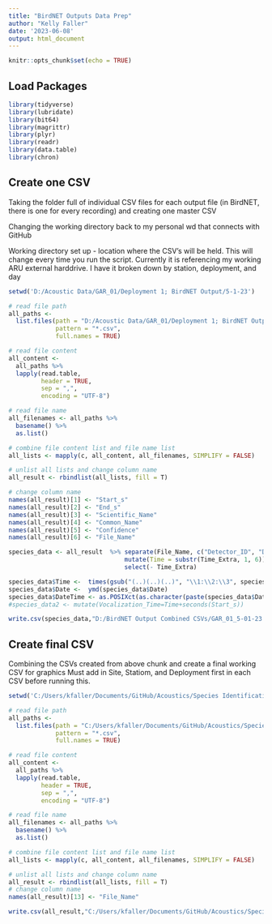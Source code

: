 ```yaml
---
title: "BirdNET Outputs Data Prep"
author: "Kelly Faller"
date: '2023-06-08'
output: html_document
---
```



```r
knitr::opts_chunk$set(echo = TRUE)
```

## Load Packages


```r

library(tidyverse)
library(lubridate)
library(bit64)
library(magrittr)
library(plyr)
library(readr)
library(data.table)
library(chron)

```

## Create one CSV

Taking the folder full of individual CSV files for each output file (in BirdNET, there is one for every recording) and creating one master CSV

Changing the working directory back to my personal wd that connects with GitHub

Working directory set up - location where the CSV's will be held. This will change every time you run the script. Currently it is referencing my working ARU external
harddrive. I have it broken down by station, deployment, and day

```r

setwd('D:/Acoustic Data/GAR_01/Deployment 1; BirdNET Output/5-1-23')

# read file path
all_paths <-
  list.files(path = "D:/Acoustic Data/GAR_01/Deployment 1; BirdNET Output/5-1-23",
             pattern = "*.csv",
             full.names = TRUE)

# read file content
all_content <-
  all_paths %>%
  lapply(read.table,
         header = TRUE,
         sep = ",",
         encoding = "UTF-8")

# read file name
all_filenames <- all_paths %>%
  basename() %>%
  as.list()

# combine file content list and file name list
all_lists <- mapply(c, all_content, all_filenames, SIMPLIFY = FALSE)

# unlist all lists and change column name
all_result <- rbindlist(all_lists, fill = T)

# change column name
names(all_result)[1] <- "Start_s"
names(all_result)[2] <- "End_s"
names(all_result)[3] <- "Scientific_Name"
names(all_result)[4] <- "Common_Name"
names(all_result)[5] <- "Confidence"
names(all_result)[6] <- "File_Name"

species_data <- all_result  %>% separate(File_Name, c("Detector_ID", "Date", "Time_Extra"), sep = "_") %>% 
                                mutate(Time = substr(Time_Extra, 1, 6)) %>%
                                select(- Time_Extra) 

species_data$Time <-  times(gsub("(..)(..)(..)", "\\1:\\2:\\3", species_data$Time))
species_data$Date <-  ymd(species_data$Date)
species_data$DateTime <- as.POSIXct(as.character(paste(species_data$Date, species_data$Time)), format="%Y-%m-%d %H:%M:%S")
#species_data2 <- mutate(Vocalization_Time=Time+seconds(Start_s))

write.csv(species_data,"D:/BirdNET Output Combined CSVs/GAR_01_5-01-23.csv", row.names = FALSE)  

```

## Create final CSV

Combining the CSVs created from above chunk and create a final working CSV for graphics
Must add in Site, Statiom, and Deployment first in each CSV before running this.

```r

setwd('C:/Users/kfaller/Documents/GitHub/Acoustics/Species Identification Files')

# read file path
all_paths <-
  list.files(path = "C:/Users/kfaller/Documents/GitHub/Acoustics/Species Identification Files",
             pattern = "*.csv",
             full.names = TRUE)

# read file content
all_content <-
  all_paths %>%
  lapply(read.table,
         header = TRUE,
         sep = ",",
         encoding = "UTF-8")

# read file name
all_filenames <- all_paths %>%
  basename() %>%
  as.list()

# combine file content list and file name list
all_lists <- mapply(c, all_content, all_filenames, SIMPLIFY = FALSE)

# unlist all lists and change column name
all_result <- rbindlist(all_lists, fill = T)
# change column name
names(all_result)[13] <- "File_Name"

write.csv(all_result,"C:/Users/kfaller/Documents/GitHub/Acoustics/Species Id Data.csv", row.names = FALSE)  

```


